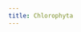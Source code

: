 ```yaml
---
title: Chlorophyta
---
```


<Grid col="1|2|3" gap="4|6|8" mt="4|6|8">
  <Block
    src="gallery/card"
    href="/gallery/v-aureus"
    image="gallery/v-aureus.png"
    name="Volvox aureus"
  />
</Grid>